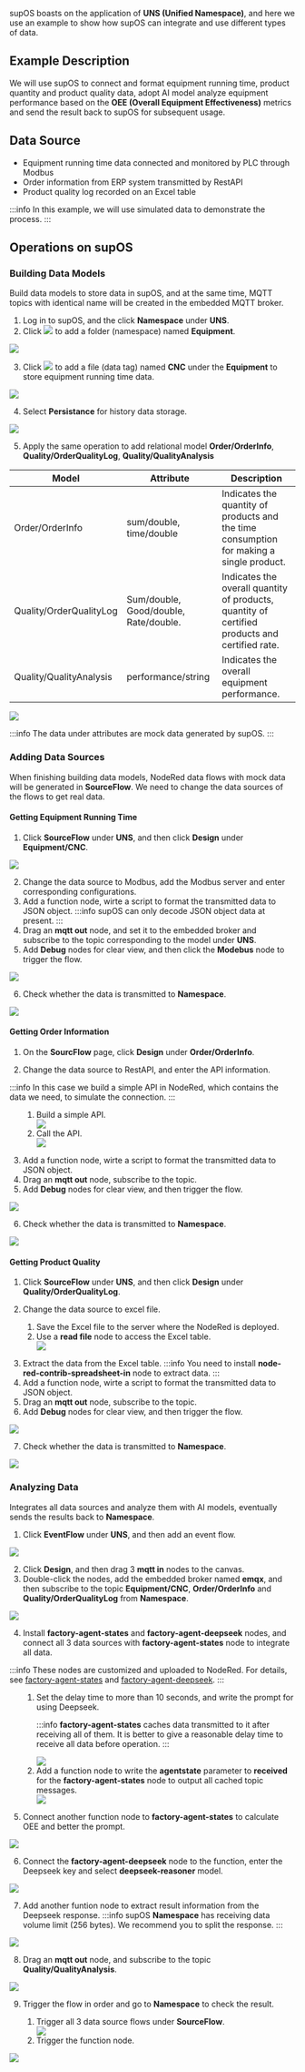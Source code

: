 supOS boasts on the application of **UNS (Unified Namespace)**, and here we use an example to show how supOS can integrate and use different types of data.

## Example Description
We will use supOS to connect and format equipment running time, product quantity and product quality data, adopt AI model analyze equipment performance based on the **OEE (Overall Equipment Effectiveness)** metrics and send the result back to supOS for subsequent usage.

## Data Source
- Equipment running time data connected and monitored by PLC through Modbus
- Order information from ERP system transmitted by RestAPI
- Product quality log recorded on an Excel table

:::info
In this example, we will use simulated data to demonstrate the process.
:::

## Operations on supOS
### Building Data Models
Build data models to store data in supOS, and at the same time, MQTT topics with identical name will be created in the embedded MQTT broker.
1. Log in to supOS, and the click **Namespace** under **UNS**.
2. Click <img src="http://communityimage2.oss-cn-hangzhou.aliyuncs.com/5.png" /> to add a folder (namespace) named **Equipment**.

<img src="http://communityimage2.oss-cn-hangzhou.aliyuncs.com/6.png" />

3. Click <img src="http://communityimage2.oss-cn-hangzhou.aliyuncs.com/7.png" /> to add a file (data tag) named **CNC** under the **Equipment** to store equipment running time data.

<img src="http://communityimage2.oss-cn-hangzhou.aliyuncs.com/8.png" />

4. Select **Persistance** for history data storage.

<img src="http://communityimage2.oss-cn-hangzhou.aliyuncs.com/9.png" />

5. Apply the same operation to add relational model **Order/OrderInfo**, **Quality/OrderQualityLog**, 
**Quality/QualityAnalysis**

<table>
        <thead>
            <tr>
                <th>Model</th>
                <th>Attribute</th>
                <th>Description</th>
            </tr>
        </thead>
        <tbody>
            <tr>
                <td>Order/OrderInfo</td>
                <td>sum/double, time/double</td>
                <td>Indicates the quantity of products and the time consumption for making a single product.</td>
            </tr>
            <tr>
                <td>Quality/OrderQualityLog</td>
                <td>Sum/double, Good/double, Rate/double.</td>
                <td>Indicates the overall quantity of products, quantity of certified products and certified rate.</td>
            </tr>
            <tr>
                <td>Quality/QualityAnalysis</td>
                <td>performance/string</td>
                <td>Indicates the overall equipment performance.</td>
            </tr>
        </tbody>
    </table>


<img src="http://communityimage2.oss-cn-hangzhou.aliyuncs.com/10.png" />

:::info
The data under attributes are mock data generated by supOS.
:::

### Adding Data Sources
When finishing building data models, NodeRed data flows with mock data will be generated in **SourceFlow**. We need to change the data sources of the flows to get real data.

#### Getting Equipment Running Time
1. Click **SourceFlow** under **UNS**, and then click **Design** under **Equipment/CNC**.

<img src="http://communityimage2.oss-cn-hangzhou.aliyuncs.com/11.png" />

2. Change the data source to Modbus, add the Modbus server and enter corresponding configurations.
3. Add a function node, wirte a script to format the transmitted data to JSON object.
:::info
supOS can only decode JSON object data at present.
:::
4. Drag an **mqtt out** node, and set it to the embedded broker and subscribe to the topic corresponding to the model under **UNS**.
5. Add **Debug** nodes for clear view, and then click the **Modebus** node to trigger the flow.

<img src="http://communityimage2.oss-cn-hangzhou.aliyuncs.com/20.gif" />

6. Check whether the data is transmitted to **Namespace**.

<img src="http://communityimage2.oss-cn-hangzhou.aliyuncs.com/12-5.png" />

#### Getting Order Information 

1. On the **SourcFlow** page, click **Design** under **Order/OrderInfo**.

2. Change the data source to RestAPI, and enter the API information.

:::info
In this case we build a simple API in NodeRed, which contains the data we need, to simulate the connection.
:::

<ol>
<ol>
<li>Build a simple API.</li>
<img src="http://communityimage2.oss-cn-hangzhou.aliyuncs.com/21.gif" />
<li>Call the API.</li>
<img src="http://communityimage2.oss-cn-hangzhou.aliyuncs.com/22.gif" />
</ol>
</ol>

3. Add a function node, wirte a script to format the transmitted data to JSON object.
4. Drag an **mqtt out** node, subscribe to the topic.
5. Add **Debug** nodes for clear view, and then trigger the flow.

<img src="http://communityimage2.oss-cn-hangzhou.aliyuncs.com/23.gif" />

6. Check whether the data is transmitted to **Namespace**.

<img src="http://communityimage2.oss-cn-hangzhou.aliyuncs.com/12-12.png" />

#### Getting Product Quality
1. Click **SourceFlow** under **UNS**, and then click **Design** under **Quality/OrderQualityLog**.

2. Change the data source to excel file.

<ol>
<ol>
<li>Save the Excel file to the server where the NodeRed is deployed.</li>
<li>Use a <b>read file</b> node to access the Excel table.</li>
<img src="http://communityimage2.oss-cn-hangzhou.aliyuncs.com/12-13.png" />
</ol>
</ol>

3. Extract the data from the Excel table.
:::info
You need to install **node-red-contrib-spreadsheet-in** node to extract data.
:::
4. Add a function node, wirte a script to format the transmitted data to JSON object.
5. Drag an **mqtt out** node, subscribe to the topic.
6. Add **Debug** nodes for clear view, and then trigger the flow.

<img src="http://communityimage2.oss-cn-hangzhou.aliyuncs.com/24.gif" />

7. Check whether the data is transmitted to **Namespace**.

<img src="http://communityimage2.oss-cn-hangzhou.aliyuncs.com/12-19.png" />

### Analyzing Data
Integrates all data sources and analyze them with AI models, eventually sends the results back to **Namespace**.
1. Click **EventFlow** under **UNS**, and then add an event flow.

<img src="http://communityimage2.oss-cn-hangzhou.aliyuncs.com/13.png" />

2. Click **Design**, and then drag 3 **mqtt in** nodes to the canvas.
3. Double-click the nodes, add the embedded broker named **emqx**, and then subscribe to the topic **Equipment/CNC**, **Order/OrderInfo** and **Quality/OrderQualityLog** from **Namespace**.

<img width={450} src="http://communityimage2.oss-cn-hangzhou.aliyuncs.com/15.png" />

4. Install **factory-agent-states** and **factory-agent-deepseek** nodes, and connect all 3 data sources with **factory-agent-states** node to integrate all data.

:::info
These nodes are customized and uploaded to NodeRed. For details, see <a href="https://flows.nodered.org/node/factory-agent-states">factory-agent-states</a> and <a href="https://flows.nodered.org/node/factory-agent-deepseek">factory-agent-deepseek</a>.
:::

<ol>
<ol>
<li>Set the delay time to more than 10 seconds, and write the prompt for using Deepseek.</li>

:::info
**factory-agent-states** caches data transmitted to it after receiving all of them. It is better to give a reasonable delay time to receive all data before operation.
:::

<img src="http://communityimage2.oss-cn-hangzhou.aliyuncs.com/15-1.png" />
<li>Add a function node to write the <b>agentstate</b> parameter to <b>received</b> for the <b>factory-agent-states</b> node to output all cached topic messages.</li>
<img src="http://communityimage2.oss-cn-hangzhou.aliyuncs.com/15-2.png" />
</ol>
</ol>

5. Connect another function node to **factory-agent-states** to calculate OEE and better the prompt.

<img src="http://communityimage2.oss-cn-hangzhou.aliyuncs.com/15-3.png" />

6. Connect the **factory-agent-deepseek** node to the function, enter the Deepseek key and select **deepseek-reasoner** model.

<img width={550} src="http://communityimage2.oss-cn-hangzhou.aliyuncs.com/15-4.png" />

7. Add another funtion node to extract result information from the Deepseek response.
:::info
supOS **Namespace** has receiving data volume limit (256 bytes). We recommend you to split the response.
:::

<img width={650} src="http://communityimage2.oss-cn-hangzhou.aliyuncs.com/17-3.png" />

8. Drag an **mqtt out** node, and subscribe to the topic **Quality/QualityAnalysis**.

<img width={550} src="http://communityimage2.oss-cn-hangzhou.aliyuncs.com/17.png" />

9. Trigger the flow in order and go to **Namespace** to check the result.

<ol>
<ol>
<li>Trigger all 3 data source flows under <b>SourceFlow</b>.</li>
<img src="http://communityimage2.oss-cn-hangzhou.aliyuncs.com/17-1.png" />
<li>Trigger the function node.</li>
</ol>
</ol>

<img src="http://communityimage2.oss-cn-hangzhou.aliyuncs.com/17-2.png" />
